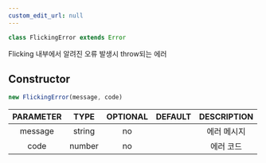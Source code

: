 ```yaml
---
custom_edit_url: null
---
```


```ts
class FlickingError extends Error
```
Flicking 내부에서 알려진 오류 발생시 throw되는 에러

## Constructor
```ts
new FlickingError(message, code)
```
|PARAMETER|TYPE|OPTIONAL|DEFAULT|DESCRIPTION|
|:---:|:---:|:---:|:---:|:---:|
|message|string|no||에러 메시지|
|code|number|no||에러 코드|

